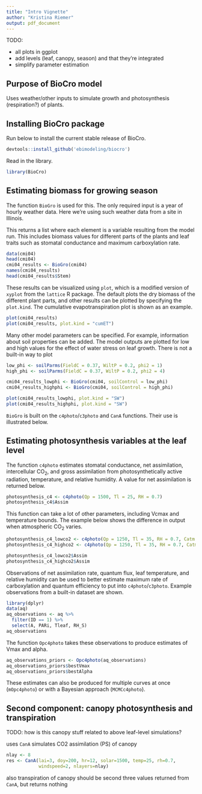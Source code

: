 ```yaml
---
title: "Intro Vignette"
author: "Kristina Riemer"
output: pdf_document
---
```


TODO: 

* all plots in ggplot
* add levels (leaf, canopy, season) and that they're integrated
* simplify parameter estimation

## Purpose of BioCro model

Uses weather/other inputs to simulate growth and photosynthesis (respiration?) of plants. 

## Installing BioCro package

Run below to install the current stable release of BioCro. 

```r
devtools::install_github('ebimodeling/biocro')
```

Read in the library. 

```r
library(BioCro)
```

## Estimating biomass for growing season

The function `BioGro` is used for this. The only required input is a year of hourly weather data. Here we're using such weather data from a site in Illinois. 

This returns a list where each element is a variable resulting from the model run. This includes biomass values for different parts of the plants and leaf traits such as stomatal conductance and maximum carboxylation rate. 

```r
data(cmi04)
head(cmi04)
cmi04_results <- BioGro(cmi04)
names(cmi04_results)
head(cmi04_results$Stem)
```

These results can be visualized using `plot`, which is a modified version of `xyplot` from the `lattice` R package. The default plots the dry biomass of the different plant parts, and other results can be plotted by specifying the `plot.kind`. The cumulative evapotranspiration plot is shown as an example. 

```r
plot(cmi04_results)
plot(cmi04_results, plot.kind = "cumET")
```

Many other model parameters can be specified. For example, information about soil properties can be added. The model outputs are plotted for low and high values for the effect of water stress on leaf growth. There is not a built-in way to plot 

```r
low_phi <- soilParms(FieldC = 0.37, WiltP = 0.2, phi2 = 1)
high_phi <- soilParms(FieldC = 0.37, WiltP = 0.2, phi2 = 4)

cmi04_results_lowphi <- BioGro(cmi04, soilControl = low_phi)
cmi04_results_highphi <- BioGro(cmi04, soilControl = high_phi)

plot(cmi04_results_lowphi, plot.kind = "SW")
plot(cmi04_results_highphi, plot.kind = "SW")
```

`BioGro` is built on the `c4photo`/`c3photo` and `CanA` functions. Their use is illustrated below. 

## Estimating photosynthesis variables at the leaf level

The function `c4photo` estimates stomatal conductance, net assimilation, intercellular CO~2~, and gross assimilation from photosynthetically active radiation, temperature, and relative humidity. A value for net assimilation is returned below. 

```r
photosynthesis_c4 <- c4photo(Qp = 1500, Tl = 25, RH = 0.7)
photosynthesis_c4$Assim
```

This function can take a lot of other parameters, including Vcmax and temperature bounds. The example below shows the difference in output when atmospheric CO~2~ varies. 

```r
photosynthesis_c4_lowco2 <- c4photo(Qp = 1250, Tl = 35, RH = 0.7, Catm = 350)
photosynthesis_c4_highco2 <- c4photo(Qp = 1250, Tl = 35, RH = 0.7, Catm = 400)

photosynthesis_c4_lowco2$Assim
photosynthesis_c4_highco2$Assim
```

Observations of net assimilation rate, quantum flux, leaf temperature, and relative humidity can be used to better estimate maximum rate of carboxylation and quantum efficiency to put into `c4photo`/`c3photo`. Example observations from a built-in dataset are shown. 

```r
library(dplyr)
data(aq)
aq_observations <- aq %>% 
  filter(ID == 1) %>% 
  select(A, PARi, Tleaf, RH_S)
aq_observations
```

The function `Opc4photo` takes these observations to produce estimates of Vmax and alpha. 

```r
aq_observations_priors <- Opc4photo(aq_observations)
aq_observations_priors$bestVmax
aq_observations_priors$bestAlpha
```

These estimates can also be produced for multiple curves at once (`mOpc4photo`) or with a Bayesian approach (`MCMCc4photo`). 

## Second component: canopy photosynthesis and transpiration

TODO: how is this canopy stuff related to above leaf-level simulations? 

uses `CanA` 
simulates CO2 assimilation (PS) of canopy

```r
nlay <- 8
res <- CanA(lai=3, doy=200, hr=12, solar=1500, temp=25, rh=0.7,
            windspeed=2, nlayers=nlay)
```

also transpiration of canopy
should be second three values returned from `CanA`, but returns nothing


